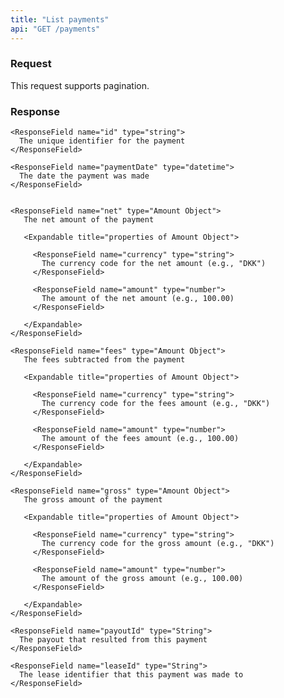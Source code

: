 ```yaml
---
title: "List payments"
api: "GET /payments"
---
```


### Request

This request supports pagination.


### Response

<ResponseField name="payments" type="Array of Payout Object">
  <Expandable title="properties of Payout Objects">

    <ResponseField name="id" type="string">
      The unique identifier for the payment
    </ResponseField>

    <ResponseField name="paymentDate" type="datetime">
      The date the payment was made
    </ResponseField>


    <ResponseField name="net" type="Amount Object">
       The net amount of the payment

       <Expandable title="properties of Amount Object">

         <ResponseField name="currency" type="string">
           The currency code for the net amount (e.g., "DKK")
         </ResponseField>

         <ResponseField name="amount" type="number">
           The amount of the net amount (e.g., 100.00)
         </ResponseField>

       </Expandable>
    </ResponseField>

    <ResponseField name="fees" type="Amount Object">
       The fees subtracted from the payment

       <Expandable title="properties of Amount Object">

         <ResponseField name="currency" type="string">
           The currency code for the fees amount (e.g., "DKK")
         </ResponseField>

         <ResponseField name="amount" type="number">
           The amount of the fees amount (e.g., 100.00)
         </ResponseField>

       </Expandable>
    </ResponseField>

    <ResponseField name="gross" type="Amount Object">
       The gross amount of the payment

       <Expandable title="properties of Amount Object">

         <ResponseField name="currency" type="string">
           The currency code for the gross amount (e.g., "DKK")
         </ResponseField>

         <ResponseField name="amount" type="number">
           The amount of the gross amount (e.g., 100.00)
         </ResponseField>

       </Expandable>
    </ResponseField>

    <ResponseField name="payoutId" type="String">
      The payout that resulted from this payment
    </ResponseField>

    <ResponseField name="leaseId" type="String">
      The lease identifier that this payment was made to
    </ResponseField>

  </Expandable>
</ResponseField>
